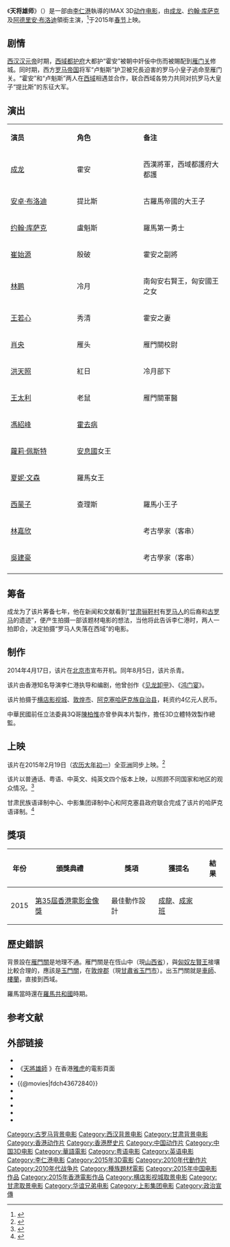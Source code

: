 {{noteTA
|G1=Show
|1=zh-hans:约翰·库萨克;zh-hk:尊·古錫;zh-tw:約翰·庫薩克;
|2=zh-cn:阿德里安·布洛迪; zh-tw:安卓·布洛迪; zh-hk:艾哲倫·保迪;
}}
{{电影信息框
| 片名     =天将雄師
| 电影原名 = ''{{lang|en|Dragon Blade}}''
| 图像     = 天将雄师.jpg
| 图像说明 = 海报
| 导演     = [[李仁港|李仁港]]
| 监制     = 
| 制片     = 
| 编剧     = 李仁港
| 原著     = 
| 主演     = [[成龙|成龙]]<br>[[约翰·库萨克|约翰·库萨克]]<br>[[阿德里安·布洛迪|阿德里安·布洛迪]]<br>[[崔始源|崔始源]]
| 主题曲   = 
| 片头曲   = 
| 片尾曲   = 
| 配乐     = 黎允文
| 摄影     = 
| 剪辑     = 
| 制片商   = 耀莱文化<br>华谊兄弟<br>上海电影集团
| 发行商   = 
| 上映日期 = {{film date|2015|2|18|台湾|2015|2|19|中国大陆、马来西亚和新加坡|2015|3|12|香港}}
| 片长     = 127分钟
| 产地     = {{CHNML}}<br>{{香港電影產地}}
| 语言     = 華語<br>粤语<br>英語
| 预算     = 4亿人民币
| 票房     = 7.43亿人民币(中國大陆)<br>91.8万港幣(香港)<br>全球1.26億美金，約8.58億人民幣
| 前集     = 
| 续集     = 
}}
{{Portal box|中华人民共和国|香港|古羅馬|历史|电影}}
《'''天将雄师'''》（{{lang-en|''Dragon Blade''}}）是一部由[[李仁港|李仁港]]執導的IMAX 3D[[动作片|动作电影]]，由[[成龙|成龙]]、[[约翰·库萨克|约翰·库萨克]]及[[阿德里安·布洛迪|阿德里安·布洛迪]]領銜主演，<ref>{{cite news |author= |url=http://ent.ifeng.com/a/20150105/42132301_0.shtml |title=《天将雄师》将映 成龙戏里戏外都是“孩子王” |newspaper=凤凰网 |accessdate=2015-01-10 |date=2015-01-05 |archive-date=2019-05-20 |archive-url=https://web.archive.org/web/20190520182017/http://ent.ifeng.com/a/20150105/42132301_0.shtml |dead-url=no }}</ref>于2015年[[春节|春节]]上映。

==剧情==
[[西汉|西汉]][[汉元帝|汉元帝]]时期，[[西域都护府|西域都护府]]大都护“霍安”被朝中奸佞中伤而被賜配到[[雁门关|雁门关]]修城。同时期，西方[[罗马帝国|罗马帝国]]将军“卢魁斯”护卫被兄長迫害的罗马小皇子逃命至雁门关。“霍安”和“卢魁斯”两人在[[西域|西域]]相遇並合作，联合西域各势力共同对抗罗马大皇子“提比斯”的东征大军。

==演出==
{|class="wikitable" width="39%"
|- style="background:cornflowerblue; color:white" align=center
|style="width:12%"|'''演员'''||style="width:12%"|'''角色'''||style="width:15%"|'''备注'''
|-
| [[成龙|成龙]] || 霍安 || 西漢將軍，西域都護府大都護
|-
| [[安卓·布洛迪|安卓·布洛迪]] || 提比斯 || 古羅馬帝國的大王子
|- 
| [[约翰·库萨克|约翰·库萨克]] || 盧魁斯 || 羅馬第一勇士
|- 
| [[崔始源|崔始源]] || 殷破 || 霍安之副將
|-
| [[林鹏|林鹏]] || 冷月  || 南匈安右賢王，匈安國王之女
|-
| [[王若心|王若心]] || 秀清  || 霍安之妻
|-
| [[肖央|肖央]] || 雁头 || 雁門關校尉
|-
| [[洪天照|洪天照]] || 紅日 || 冷月部下
|-
| [[王太利|王太利]] || 老鼠 || 雁門關軍醫
|-
| [[馮紹峰|馮紹峰]] || [[霍去病|霍去病]] ||
|- 
| [[蘿莉·佩斯特|蘿莉·佩斯特]] || [[安息帝国|安息國]]女王 || 
|- 
| [[夏妮·文森|夏妮·文森]] || 羅馬女王 ||  
|-
| [[西蒙子|西蒙子]] ||  查理斯 || 羅馬小王子
|- 
| [[林嘉欣|林嘉欣]] ||  {{lang|en|Karena}}  || 考古學家（客串）
|-
| [[吳建豪|吳建豪]] ||  {{lang|en|Chistian}} || 考古學家（客串）
|-
|}

==筹备==
成龙为了该片筹备七年，他在新闻和文献看到“[[甘肃省|甘肃]][[骊靬村|骊靬村]]有[[罗马人|罗马人]]的后裔和[[古罗马|古罗马]]的遗迹”，便产生拍摄一部该题材电影的想法，当他将此告诉李仁港时，两人一拍即合，决定拍摄“罗马人失落在西域”的电影。

==制作==
2014年4月17日，该片在[[北京市|北京市]]宣布开机。同年8月5日，该片杀青。

该片由香港知名导演李仁港执导和编剧，他曾创作《[[见龙卸甲|见龙卸甲]]》、《[[鸿门宴_(电影)|鸿门宴]]》。

该片拍摄于[[横店影视城|横店影视城]]、[[敦煌市|敦煌市]]、[[阿克塞哈萨克族自治县|阿克塞哈萨克族自治县]]，耗资约4亿元人民币。

中華民國前任立法委員3Q哥[[陳柏惟|陳柏惟]]亦曾參與本片製作，擔任3D立體特效製作總監。

==上映==
该片在2015年2月19日（[[农历|农历]][[春节|大年初一]]）全[[亚洲|亚洲]]同步上映。<ref>{{cite news |author= |url=http://ent.sina.com.cn/m/c/2014-12-19/doc-icesifvx7993077.shtml |title=《天将雄师》「维和敢死队」成龙看重兄弟情 |newspaper=新浪网 |accessdate=2015-01-10 |date=2014-12-19 |archive-date=2021-03-02 |archive-url=https://web.archive.org/web/20210302055001/http://ent.sina.com.cn/m/c/2014-12-19/doc-icesifvx7993077.shtml |dead-url=no }}</ref>

该片以普通话、粤语、中英文、纯英文四个版本上映，以照顾不同国家和地区的观众情况。<ref>{{cite news |author= |url=http://ent.163.com/15/0108/11/AFEDJGID00032DGD.html |title=《天将雄师》以4种语言版本春节公映 |newspaper=网易 |date=2015-01-08 |access-date=2015-01-10 |archive-url=https://web.archive.org/web/20150110111349/http://ent.163.com/15/0108/11/AFEDJGID00032DGD.html |archive-date=2015-01-10 |dead-url=yes }}</ref>

甘肃民族语译制中心、中影集团译制中心和阿克塞县政府联合完成了该片的哈萨克语译制。<ref>{{cite news|title=甘肃民族语译制中心完成首部哈萨克语电影译制|url=http://www.sarft.gov.cn/art/2015/10/27/art_114_28760.html|date=2015-10-27|accessdate=2017-12-07|archive-date=2017-12-07|archive-url=https://web.archive.org/web/20171207192231/http://www.sarft.gov.cn/art/2015/10/27/art_114_28760.html|dead-url=yes}}</ref>

{{start box}}
{{succession prize box | 《[[有一个地方只有我们知道|有一个地方只有我们知道]]》 |《[[澳门风云2|澳门风云2]]》 |{{flagicon|CHN}} [[2015年中国内地一周票房冠军|2015年中国内地一周票房冠军]]|第8周<small>（2月16日-2月22日）</small>}}
{{end box}}

==獎項==
{| class="wikitable"
|-
! 年份 !! 頒獎典禮 !! 獎項 !! 獲提名 !! 結果
|-	
| 2015 
|[[第35屆香港電影金像獎|第35屆香港電影金像獎]]
|最佳動作設計
|[[成龍|成龍]]、[[成家班|成家班]]
|{{nom}}
|}

==歷史錯誤==
背景設在[[雁門關|雁門關]]是地理不通。雁門關是在恆山中（現[[山西省|山西省]]），與[[匈奴|匈奴]][[左賢王|左賢王]]接壤比較合理的，應該是[[玉門關|玉門關]]，在[[敦煌郡|敦煌郡]]（現[[甘肅省|甘肅省]][[玉門市|玉門市]]）。出玉門關就是[[車師|車師]]、[[樓蘭|樓蘭]]，直接到西域。

羅馬當時還在[[羅馬共和國|羅馬共和國]]時期。

==参考文献==
{{reflist}}

== 外部链接==
*{{Sinaweibo|5116691474|《天将雄狮》}}
*《[https://hk.movies.yahoo.net/movie/details/26133-天將雄師 天將雄師] {{Wayback|url=https://hk.movies.yahoo.net/movie/details/26133-%E5%A4%A9%E5%B0%87%E9%9B%84%E5%B8%AB |date=20150426044630 }}》在香港[[雅虎|雅虎]]的電影頁面{{zh-hk}}
*{{Yahoomovie id|5599}}
*{{@movies|fdch43672840}}
* {{douban}}
* {{Mtime|210728}}
*{{rotten-tomatoes|tian_jiang_xiong_shi}}
*{{Amg movie|602582}}
*{{imdb title|3672840}}

{{電影台灣首播
|電視台={{flagicon|Malaysia}} 马来西亚 [[ntv7|ntv7]]
|播放檔次=新春特备 晚上11点 首播
|節目名稱= 天将雄师
|日期=2018.02.16
}}
{{李仁港}}
{{成龙}}
{{2010年代古装华语电影}}
{{DEFAULTSORT:Tian天将雄狮}}
[[Category:古罗马背景电影|Category:古罗马背景电影]]
[[Category:西汉背景电影|Category:西汉背景电影]]
[[Category:甘肃背景电影|Category:甘肃背景电影]]
[[Category:香港动作片|Category:香港动作片]]
[[Category:香港歷史片|Category:香港歷史片]]
[[Category:中国动作片|Category:中国动作片]]
[[Category:中国3D电影|Category:中国3D电影]]
[[Category:華語電影|Category:華語電影]]
[[Category:粤语电影|Category:粤语电影]]
[[Category:英语电影|Category:英语电影]]
[[Category:李仁港电影|Category:李仁港电影]]
[[Category:2015年3D電影|Category:2015年3D電影]]
[[Category:2010年代動作片|Category:2010年代動作片]]
[[Category:2010年代战争片|Category:2010年代战争片]]
[[Category:種族題材電影|Category:種族題材電影]]
[[Category:2015年中国电影作品|Category:2015年中国电影作品]]
[[Category:2015年香港電影作品|Category:2015年香港電影作品]]
[[Category:横店影视城取景电影|Category:横店影视城取景电影]]
[[Category:甘肃取景电影|Category:甘肃取景电影]]
[[Category:华谊兄弟电影|Category:华谊兄弟电影]]
[[Category:上影集团电影|Category:上影集团电影]]
[[Category:政治宣傳|Category:政治宣傳]]